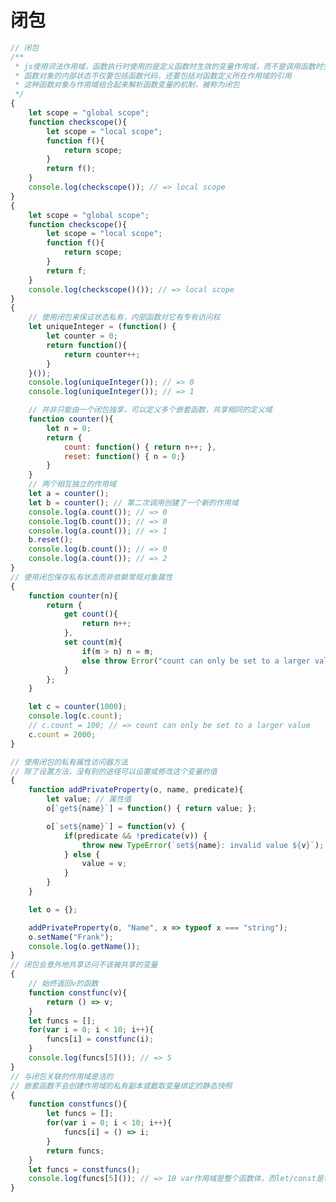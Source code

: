 # 闭包

```javascript
// 闭包
/**
 * js使用词法作用域，函数执行时使用的是定义函数时生效的变量作用域，而不是调用函数时生效的变量作用域
 * 函数对象的内部状态不仅要包括函数代码，还要包括对函数定义所在作用域的引用
 * 这种函数对象与作用域组合起来解析函数变量的机制，被称为闭包
 */
{
    let scope = "global scope";
    function checkscope(){
        let scope = "local scope";
        function f(){
            return scope;
        }
        return f();
    }
    console.log(checkscope()); // => local scope
}
{
    let scope = "global scope";
    function checkscope(){
        let scope = "local scope";
        function f(){
            return scope;
        }
        return f;
    }
    console.log(checkscope()()); // => local scope
}
{
    // 使用闭包来保证状态私有，内部函数对它有专有访问权
    let uniqueInteger = (function() {
        let counter = 0;
        return function(){
            return counter++;
        }
    }());
    console.log(uniqueInteger()); // => 0
    console.log(uniqueInteger()); // => 1

    // 并非只能由一个闭包独享，可以定义多个嵌套函数，共享相同的定义域
    function counter(){
        let n = 0;
        return {
            count: function() { return n++; },
            reset: function() { n = 0;}
        }
    }
    // 两个相互独立的作用域
    let a = counter();
    let b = counter(); // 第二次调用创建了一个新的作用域
    console.log(a.count()); // => 0
    console.log(b.count()); // => 0
    console.log(a.count()); // => 1
    b.reset();
    console.log(b.count()); // => 0
    console.log(a.count()); // => 2
}
// 使用闭包保存私有状态而非依赖常规对象属性
{
    function counter(n){
        return {
            get count(){
                return n++;
            },
            set count(m){
                if(m > n) n = m;
                else throw Error("count can only be set to a larger value");
            }
        };
    }

    let c = counter(1000);
    console.log(c.count);
    // c.count = 100; // => count can only be set to a larger value
    c.count = 2000;
}

// 使用闭包的私有属性访问器方法
// 除了设置方法，没有别的途径可以设置或修改这个变量的值
{
    function addPrivateProperty(o, name, predicate){
        let value; // 属性值
        o[`get${name}`] = function() { return value; };

        o[`set${name}`] = function(v) {
            if(predicate && !predicate(v)) {
                throw new TypeError(`set${name}: invalid value ${v}`);
            } else {
                value = v;
            }
        }
    }

    let o = {};

    addPrivateProperty(o, "Name", x => typeof x === "string");
    o.setName("Frank");
    console.log(o.getName());
}
// 闭包会意外地共享访问不该被共享的变量
{
    // 始终返回v的函数
    function constfunc(v){
        return () => v;
    }
    let funcs = [];
    for(var i = 0; i < 10; i++){
        funcs[i] = constfunc(i);
    }
    console.log(funcs[5]()); // => 5
}
// 与闭包关联的作用域是活的
// 嵌套函数不会创建作用域的私有副本或截取变量绑定的静态快照
{
    function constfuncs(){
        let funcs = [];
        for(var i = 0; i < 10; i++){
            funcs[i] = () => i;
        }
        return funcs;
    }
    let funcs = constfuncs();
    console.log(funcs[5]()); // => 10 var作用域是整个函数体，而let/const是块级作用域不会出问题，每次循环会有一个独立的作用域
}
```